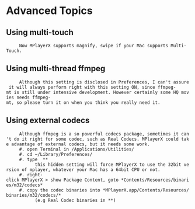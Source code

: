 = Advanced Topics =

==Using multi-touch==
      Now MPlayerX supports magnify, swipe if your Mac supports Multi-Touch.

==Using multi-thread ffmpeg==
      Although this setting is disclosed in Preferences, I can't assure it will always perform right with this setting ON, since ffmpeg-mt is still under intensive development. However certainly some HQ movies needs ffmpeg-mt, so please turn it on when you think you really need it.

==Using external codecs==
      Although ffmpeg is a so powerful codecs package, sometimes it can't do it right for some codec, such as Real Codecs. MPlayerX could take advantage of external codecs, but it needs some work.
      #. open Terminal in /Applications/Utilities/
      #. cd ~/Library/Preferences/
      #. type  *{{{defaults write org.niltsh.MPlayerX Prefer64bitMPlayer 0}}}*
            this hidden setting will force MPlayerX to use the 32bit version of mplayer, whatever your Mac has a 64bit CPU or not.
      #. right-click MPlayerX > show Package Content, goto *Contents/Resources/binaries/m32/codecs*
      #. copy the codec binaries into *MPlayerX.app/Contents/Resources/binaries/m32/codecs/*
            (e.g Real Codec binaries in *{{{RealPlayer.app/Contents/Frameworks/HXClientKit.framework/HelixPlugins/Codecs/*.bundle}}}*)